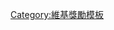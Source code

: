 {{Encourage|bgcolor=#00bfff|stripecolor=#00ffff|stripe=2|title=政區特別貢獻|fontcolor=black|}}<includeonly>[[Category:政區特別貢獻|{{PAGENAME}}]]</includeonly><noinclude>
[[Category:維基獎勵模板]]
</noinclude>